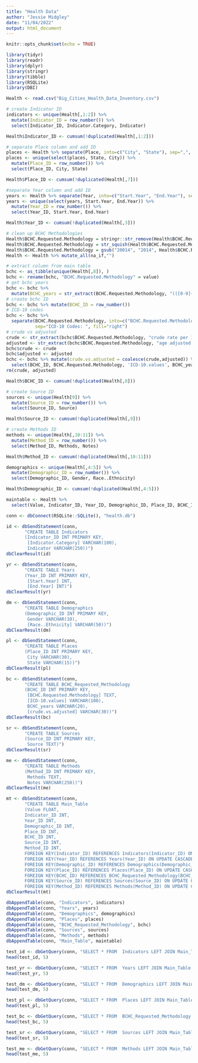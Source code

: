 ```yaml
---
title: "Health Data"
author: "Jessie Midgley"
date: "11/04/2022"
output: html_document
---
```


```r
knitr::opts_chunk$set(echo = TRUE)
```


```r
library(tidyr)
library(readr)
library(dplyr)
library(stringr)
library(tibble)
library(RSQLite)
library(DBI)
```


```r
Health <- read.csv("Big_Cities_Health_Data_Inventory.csv")
```



```r
# create Indicator ID
indicators <- unique(Health[,1:2]) %>% 
  mutate(Indicator_ID = row_number()) %>% 
  select(Indicator_ID, Indicator.Category, Indicator)

Health$Indicator_ID <- cumsum(!duplicated(Health[,1:2]))
```

```r
# separate Place column and add ID
places <- Health %>% separate(Place, into=c("City", "State"), sep=",", fill = "left")
places <- unique(select(places, State, City)) %>% 
  mutate(Place_ID = row_number()) %>%
  select(Place_ID, City, State)

Health$Place_ID <- cumsum(!duplicated(Health[,7]))
```

```r
#separate Year column and add ID
years <- Health %>% separate(Year, into=c("Start.Year", "End.Year"), sep="-", fill = "right")
years <- unique(select(years, Start.Year, End.Year)) %>% 
  mutate(Year_ID = row_number()) %>%
  select(Year_ID, Start.Year, End.Year)

Health$Year_ID <- cumsum(!duplicated(Health[,3]))
```

```r
# clean up BCHC Methodologies
Health$BCHC.Requested.Methodology = stringr::str_remove(Health$BCHC.Requested.Methodology, "\\.$") 
Health$BCHC.Requested.Methodology = str_squish(Health$BCHC.Requested.Methodology)
Health$BCHC.Requested.Methodology = gsub("20014", "2014", Health$BCHC.Requested.Methodology)
Health <- Health %>% mutate_all(na_if,"")

# extract column from main table 
bchc <- as_tibble(unique(Health[,8]), )
bchc <- rename(bchc, "BCHC.Requested.Methodology" = value)
# get bchc years
bchc <- bchc %>% 
  mutate(BCHC_years = str_extract(BCHC.Requested.Methodology, "(([0-9]{4}, )*[0-9]{4})"))
# create bchc ID           
bchc <- bchc %>% mutate(BCHC_ID = row_number())
# ICD-10 codes
bchc <- bchc %>% 
  separate(BCHC.Requested.Methodology, into=c("BCHC.Requested.Methodology", "ICD-10.values"), 
           sep="ICD-10 Codes: ", fill="right")
# crude vs adjusted
crude <- str_extract(bchc$BCHC.Requested.Methodology, "crude rate per 100,000")
adjusted <- str_extract(bchc$BCHC.Requested.Methodology, "age adjusted to the year")
bchc$crude <- crude
bchc$adjusted <- adjusted
bchc <- bchc %>% mutate(crude.vs.adjusted = coalesce(crude,adjusted)) %>%
  select(BCHC_ID, BCHC.Requested.Methodology, 'ICD-10.values', BCHC_years, crude.vs.adjusted)
rm(crude, adjusted)  

Health$BCHC_ID <- cumsum(!duplicated(Health[,8]))
```

```r
# create Source ID
sources <- unique(Health[9]) %>% 
  mutate(Source_ID = row_number()) %>%
  select(Source_ID, Source)

Health$Source_ID <- cumsum(!duplicated(Health[,9]))
```

```r
# create Methods ID
methods <- unique(Health[,10:11]) %>% 
  mutate(Method_ID = row_number()) %>%
  select(Method_ID, Methods, Notes)

Health$Method_ID <- cumsum(!duplicated(Health[,10:11]))
```

```r
demographics <- unique(Health[,4:5]) %>% 
  mutate(Demographic_ID = row_number()) %>%
  select(Demographic_ID, Gender, Race..Ethnicity)

Health$Demographic_ID <- cumsum(!duplicated(Health[,4:5]))
```

```r
maintable <- Health %>% 
  select(Value, Indicator_ID, Year_ID, Demographic_ID, Place_ID, BCHC_ID, Source_ID, Method_ID)
```


```r
conn <- dbConnect(RSQLite::SQLite(), "health.db")
```

```r
id <- dbSendStatement(conn,
       "CREATE TABLE Indicators
       (Indicator_ID INT PRIMARY KEY,
        [Indicator.Category] VARCHAR(100),
        Indicator VARCHAR(250))")
dbClearResult(id)

yr <- dbSendStatement(conn,
       "CREATE TABLE Years
       (Year_ID INT PRIMARY KEY,
        [Start.Year] INT,
        [End.Year] INT)")
dbClearResult(yr)

dm <- dbSendStatement(conn,
       "CREATE TABLE Demographics
       (Demographic_ID INT PRIMARY KEY,
        Gender VARCHAR(10),
        [Race..Ethnicity] VARCHAR(50))")
dbClearResult(dm)

pl <- dbSendStatement(conn,
       "CREATE TABLE Places
       (Place_ID INT PRIMARY KEY,
        City VARCHAR(30),
        State VARCHAR(15))")
dbClearResult(pl)

bc <- dbSendStatement(conn,
       "CREATE TABLE BCHC_Requested_Methodology
       (BCHC_ID INT PRIMARY KEY,
        [BCHC.Requested.Methodology] TEXT,
        [ICD-10.values] VARCHAR(100),
        BCHC_years VARCHAR(20),
        [crude.vs.adjusted] VARCHAR(30))")
dbClearResult(bc)

sr <- dbSendStatement(conn,
       "CREATE TABLE Sources
       (Source_ID INT PRIMARY KEY,
        Source TEXT)")
dbClearResult(sr)

me <- dbSendStatement(conn,
       "CREATE TABLE Methods
       (Method_ID INT PRIMARY KEY,
        Methods TEXT,
        Notes VARCHAR(250))")
dbClearResult(me)

mt <- dbSendStatement(conn,
       "CREATE TABLE Main_Table
       (Value FLOAT,
       Indicator_ID INT, 
       Year_ID INT, 
       Demographic_ID INT, 
       Place_ID INT, 
       BCHC_ID INT, 
       Source_ID INT, 
       Method_ID INT,
       FOREIGN KEY(Indicator_ID) REFERENCES Indicators(Indicator_ID) ON UPDATE CASCADE,
       FOREIGN KEY(Year_ID) REFERENCES Years(Year_ID) ON UPDATE CASCADE,
       FOREIGN KEY(Demographic_ID) REFERENCES Demographics(Demographic_ID) ON UPDATE CASCADE,
       FOREIGN KEY(Place_ID) REFERENCES Places(Place_ID) ON UPDATE CASCADE,
       FOREIGN KEY(BCHC_ID) REFERENCES BCHC_Requested_Methodology(BCHC_ID) ON UPDATE CASCADE,
       FOREIGN KEY(Source_ID) REFERENCES Sources(Source_ID) ON UPDATE CASCADE,
       FOREIGN KEY(Method_ID) REFERENCES Methods(Method_ID) ON UPDATE CASCADE)")
dbClearResult(mt)

```


```r
dbAppendTable(conn, "Indicators", indicators)
dbAppendTable(conn, "Years", years)
dbAppendTable(conn, "Demographics", demographics)
dbAppendTable(conn, "Places", places)
dbAppendTable(conn, "BCHC_Requested_Methodology", bchc)
dbAppendTable(conn, "Sources", sources)
dbAppendTable(conn, "Methods", methods)
dbAppendTable(conn, "Main_Table", maintable)
```

```r
test_id <- dbGetQuery(conn, "SELECT * FROM  Indicators LEFT JOIN Main_Table on Indicators.Indicator_ID = Main_Table.Indicator_ID")
head(test_id, 5)

test_yr <- dbGetQuery(conn, "SELECT * FROM  Years LEFT JOIN Main_Table on Years.Year_ID = Main_Table.Year_ID")
head(test_yr, 5)

test_dm <- dbGetQuery(conn, "SELECT * FROM  Demographics LEFT JOIN Main_Table on Demographics.Demographic_ID = Main_Table.Demographic_ID")
head(test_dm, 5)

test_pl <- dbGetQuery(conn, "SELECT * FROM  Places LEFT JOIN Main_Table on Places.Place_ID = Main_Table.Place_ID")
head(test_pl, 5)

test_bc <- dbGetQuery(conn, "SELECT * FROM  BCHC_Requested_Methodology LEFT JOIN Main_Table on BCHC_Requested_Methodology.BCHC_ID = Main_Table.BCHC_ID")
head(test_bc, 5)

test_sr <- dbGetQuery(conn, "SELECT * FROM  Sources LEFT JOIN Main_Table on Sources.Source_ID = Main_Table.Source_ID")
head(test_sr, 5)

test_me <- dbGetQuery(conn, "SELECT * FROM  Methods LEFT JOIN Main_Table on Methods.Method_ID = Main_Table.Method_ID")
head(test_me, 5)
```

